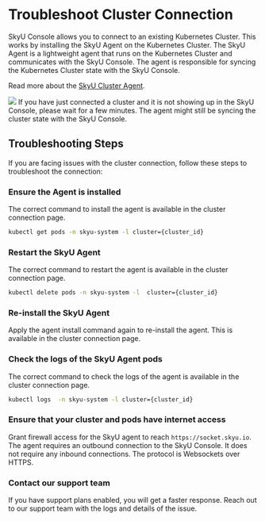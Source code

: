 


# Troubleshoot Cluster Connection

SkyU Console allows you to connect to an existing Kubernetes Cluster. This works by installing the SkyU Agent on the Kubernetes Cluster. The SkyU Agent is a lightweight agent that runs on the Kubernetes Cluster and communicates with the SkyU Console. The agent is responsible for syncing the Kubernetes Cluster state with the SkyU Console.

Read more about the [SkyU Cluster Agent](/docs/concepts/cluster-agent).


<Image src="/assets/images/clusters/agent-disconnect.png"   width={1000} height={500}  />

<Callout type="info">
If you have just connected a cluster and it is not showing up in the SkyU Console, please wait for a few minutes. The agent might still be syncing the cluster state with the SkyU Console.
</Callout>


## Troubleshooting Steps

If you are facing issues with the cluster connection, follow these steps to troubleshoot the connection:

<Steps>

### Ensure the Agent is installed

The correct command to install the agent is available in the cluster connection page.

```bash 
kubectl get pods -n skyu-system -l cluster={cluster_id}
```

### Restart the SkyU Agent

The correct command to restart the agent is available in the cluster connection page.

```bash 
kubectl delete pods -n skyu-system -l  cluster={cluster_id}
```

### Re-install the SkyU Agent

Apply the agent install command again to re-install the agent. This is available in the cluster connection page.


 
### Check the logs of the SkyU Agent pods

The correct command to check the logs of the agent is available in the cluster connection page.

```bash 
kubectl logs  -n skyu-system -l cluster={cluster_id}
```

### Ensure that your cluster and pods have internet access

Grant firewall access for the SkyU agent to reach `https://socket.skyu.io`.
<Callout type="info">
The agent requires an outbound connection to the SkyU Console. It does not require any inbound connections. The protocol is Websockets over HTTPS.
</Callout>


### Contact our support team
If you have support plans enabled, you will get a faster response. Reach out to our support team with the logs and details of the issue.

</Steps>